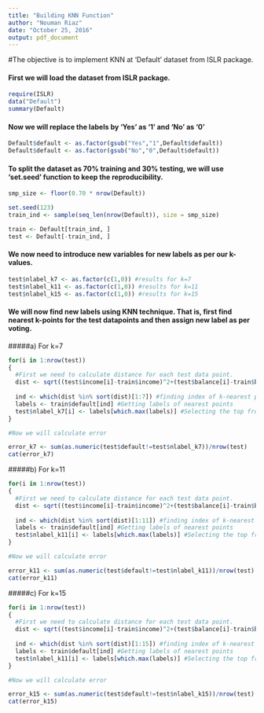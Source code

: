 ---
title: "Building KNN Function"
author: "Nouman Riaz"
date: "October 25, 2016"
output: pdf_document
---

#The objective is to implement KNN at 'Default' dataset from ISLR package.

#### First we will load the dataset from ISLR package.

```{r}
require(ISLR)
data("Default")
summary(Default)

```

#### Now we will replace the labels by 'Yes' as '1' and 'No' as '0'

```{r}
Default$default <- as.factor(gsub("Yes","1",Default$default))
Default$default <- as.factor(gsub("No","0",Default$default))
```

#### To split the dataset as 70% training and 30% testing, we will use 'set.seed' function to keep the reproducibility. 

```{r}
smp_size <- floor(0.70 * nrow(Default))

set.seed(123)
train_ind <- sample(seq_len(nrow(Default)), size = smp_size)

train <- Default[train_ind, ]
test <- Default[-train_ind, ]

```

#### We now need to introduce new variables for new labels as per our k-values.

```{r}
test$nlabel_k7 <- as.factor(c(1,0)) #results for k=7
test$nlabel_k11 <- as.factor(c(1,0)) #results for k=11
test$nlabel_k15 <- as.factor(c(1,0)) #results for k=15

```

#### We will now find new labels using KNN technique. That is, first find nearest k-points for the test datapoints and then assign new label as per voting.

#####a) For k=7

```{r}
for(i in 1:nrow(test))
{
  #First we need to calculate distance for each test data point.
  dist <- sqrt((test$income[i]-train$income)^2+(test$balance[i]-train$balance)^2)
  
  ind <- which(dist %in% sort(dist)[1:7]) #finding index of k-nearest points
  labels <- train$default[ind] #Getting labels of nearest points
  test$nlabel_k7[i] <- labels[which.max(labels)] #Selecting the top from voting
}

#Now we will calculate error

error_k7 <- sum(as.numeric(test$default!=test$nlabel_k7))/nrow(test)
cat(error_k7)
```

#####b) For k=11

```{r}
for(i in 1:nrow(test))
{
  #First we need to calculate distance for each test data point.
  dist <- sqrt((test$income[i]-train$income)^2+(test$balance[i]-train$balance)^2)
  
  ind <- which(dist %in% sort(dist)[1:11]) #finding index of k-nearest points
  labels <- train$default[ind] #Getting labels of nearest points
  test$nlabel_k11[i] <- labels[which.max(labels)] #Selecting the top from voting
}

#Now we will calculate error

error_k11 <- sum(as.numeric(test$default!=test$nlabel_k11))/nrow(test)
cat(error_k11)
```

#####c) For k=15

```{r}
for(i in 1:nrow(test))
{
  #First we need to calculate distance for each test data point.
  dist <- sqrt((test$income[i]-train$income)^2+(test$balance[i]-train$balance)^2)
  
  ind <- which(dist %in% sort(dist)[1:15]) #finding index of k-nearest points
  labels <- train$default[ind] #Getting labels of nearest points
  test$nlabel_k11[i] <- labels[which.max(labels)] #Selecting the top from voting
}

#Now we will calculate error

error_k15 <- sum(as.numeric(test$default!=test$nlabel_k15))/nrow(test)
cat(error_k15)
```

